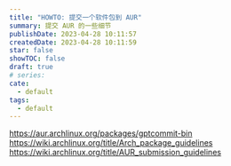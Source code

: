 ```yaml
---
title: "HOWTO: 提交一个软件包到 AUR"
summary: 提交 AUR 的一些细节
publishDate: 2023-04-28 10:11:57
createdDate: 2023-04-28 10:11:59
star: false
showTOC: false
draft: true
# series:
cate:
  - default
tags:
  - default
---
```


https://aur.archlinux.org/packages/gptcommit-bin
https://wiki.archlinux.org/title/Arch_package_guidelines
https://wiki.archlinux.org/title/AUR_submission_guidelines
